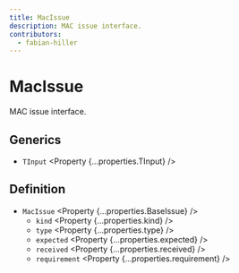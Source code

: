 ```yaml
---
title: MacIssue
description: MAC issue interface.
contributors:
  - fabian-hiller
---
```



# MacIssue

MAC issue interface.

## Generics

- `TInput` <Property {...properties.TInput} />

## Definition

- `MacIssue` <Property {...properties.BaseIssue} />
  - `kind` <Property {...properties.kind} />
  - `type` <Property {...properties.type} />
  - `expected` <Property {...properties.expected} />
  - `received` <Property {...properties.received} />
  - `requirement` <Property {...properties.requirement} />
